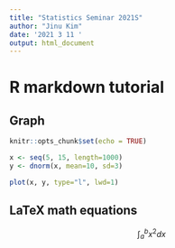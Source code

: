 ---
title: "Statistics Seminar 2021S"
author: "Jinu Kim"
date: '2021 3 11 '
output: html_document
---

# R markdown tutorial

## Graph
```{r setup, include=FALSE}
knitr::opts_chunk$set(echo = TRUE)
```

```{r block1}
x <- seq(5, 15, length=1000)
y <- dnorm(x, mean=10, sd=3)
```

```{r draw_a_graph}
plot(x, y, type="l", lwd=1)
```

## LaTeX math equations

$$ \int_a^b x^2 dx $$
